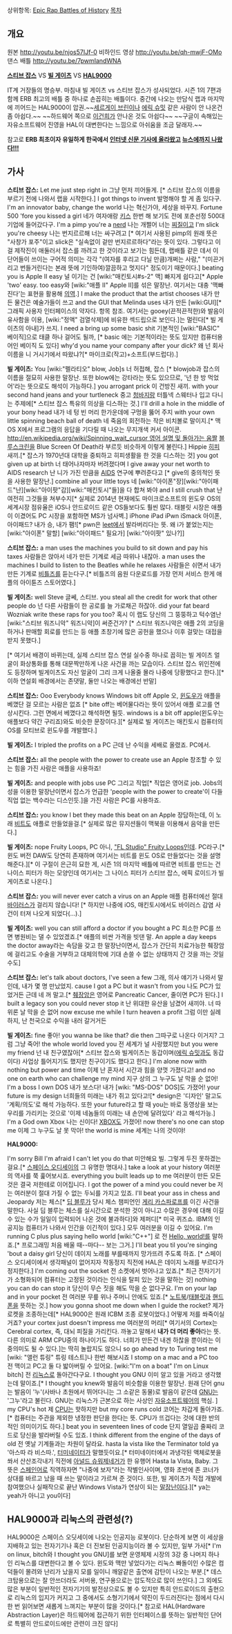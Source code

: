 상위항목: [[Epic Rap Battles of History]]
[[목차]]
== 개요 ==
{{{#!html
<object width="560" height="315"><param name="movie" value="https://www.youtube.com/v/njos57IJf-0?version=3&amp;hl=en_US"></param><param name="allowFullScreen" value="true"></param><param name="allowscriptaccess" value="always"></param><embed src="https://www.youtube.com/v/njos57IJf-0?version=3&amp;hl=en_US" type="application/x-shockwave-flash" width="560" height="315" allowscriptaccess="always" allowfullscreen="true"></embed></object>
}}}
원본 http://youtu.be/njos57IJf-0
비하인드 영상 http://youtu.be/qh-mwjF-OMo
댄스 배틀 http://youtu.be/7pwmIandWNA

'''[[스티브 잡스]]''' VS '''[[빌 게이츠]]''' VS '''[[HAL9000]]'''

IT계 거장들의 명승부. 마침내 빌 게이츠 vs 스티브 잡스가 성사되었다. 시즌 1의 7편과 함께 ERB 최고의 배틀 중 하나로 손꼽히는 배틀이다.
중간에 나오는 만담식 랩과 마지막에 끼어드는 HAL9000이 압권.~~[[세르게이 브린]]이나 [[에릭 슈밋]] 같은 사람이 안 나온건 좀 아쉽다.~~ ~~하드웨어 쪽으로 [[이건희]]가 안나온 것도 아쉽다~~ ~~구글이 속해있는 자유소프트웨어 진영을 HAL이 대변한다는 느낌으로 아쉬움을 조금 달래자.~~

참고로 '''ERB 최초이자 유일하게 한국에서 [http://www.wowtv.co.kr/newscenter/news/view.asp?bcode=T30001000&artid=A201206180078 인터넷 신문 기사에 올라왔고] [http://www.ytn.co.kr/_ln/0104_201206191643541860 뉴스에까지 나왔다!!!]'''

== 가사 ==
'''스티브 잡스:'''
Let me just step right in
그냥 먼저 끼어들게. [* 스티브 잡스의 이름을 부르기 전에 나와서 랩을 시작한다.]
I got things to invent
발명해야 할 게 좀 있다구.
I'm an innovator baby, change the world
나는 혁신가야, 세상을 바꾸지.
Fortune 500 'fore you kissed a girl
네가 여자애랑 [[키스]] 한번 해 보기도 전에 포춘선정 500대 기업에 들어갔다구.
I'm a pimp you're a [[nerd]]
나는 개쩔어 너는 [[찌질이]]고
I'm slick you're cheesy
나는 번지르르해 너는 싸구려고 [* 여기서 사용된 pimp의 원래 뜻은 "사창가 포주"이고 slick은 "실속없이 겉만 번지르르하다"라는 뜻이 있다. 그렇다고 이걸 제작진이 애둘러서 잡스를 까려고 한 것이라고 보기는 힘든데, 랩배틀 같은 데서 이 단어들이 쓰이는 구어적 의미는 각각 "(여자를 후리고 다닐 만큼)개쩌는 사람," "(미끈거리고 번들거린다는 본래 뜻에 기인하여)깔끔하고 멋지다" 정도이기 때문이다.]
beating you is Apple II easy
널 이기는 건 [wiki:"매킨토시#s-2" 맥] 빠지게 쉽다고[* Apple 'two' easy. too easy와 [wiki:"애플 II" Apple II]를 섞은 말장난. 여기서는 대충 '맥빠진다'는 표현을 활용해 [[의역]].]
I make the product that the artist chooses
내가 만든 물건은 예술가들이 쓰고
and the GUI that Melinda uses
내가 만든 [wiki:GUI][* 그래픽 사용자 인터페이스의 약자다. 항목 참조. 여기서는 gooey(끈적끈적한)와 발음이 유사함을 이용, [wiki:"정액" 검열삭제]에 비유한 섹드립으로 보인다.]는 멀린다[* 빌 게이츠의 아내]가 쓰지.
I need a bring up some basic shit
기본적인 [wiki:"BASIC" 베이직]으로 태클 하나 걸어도 될까, [* basic 에는 기본적이라는 뜻도 있지만 컴퓨터용어인 베이직 도 있다]
why'd you name your company after your dick?
왜 넌 회사 이름을 니 거시기에서 따왔냐?[* 마이크로(작고)+소프트(부드럽다).]


'''빌 게이츠:'''
You [wiki:"펠라티오" blow, Job]s
너 허접해, 잡스 [* blowjob과 잡스의 이름을 절묘히 사용한 말장난. 또한 blow에는 강타라는 뜻도 있으므로, '넌 한 방 먹었어'라는 뜻으로도 해석이 가능하다.]
you arrogant prick
이 건방진 새끼.
with your second hand jeans and your turtleneck
중고 [[청바지]]랑 터틀넥 스웨터나 입고 다니는 주제에[* 스티브 잡스 특유의 의상을 디스하는 것.]
I'll drill a hole in the middle of your bony head
내가 네 텅 빈 머리 한가운데에 구멍을 뚫어 주지
with your own little spinning beach ball of death
네 죽음의 회전하는 작은 비치볼로 말이지.[* 맥 OS X에서 프로그램의 응답을 기다릴 때 나오는 무지개색 커서 아이콘. [[http://en.wikipedia.org/wiki/Spinning_wait_cursor 영어 설명 및 돌아가는 움짤]] [[블루스크린]]을 Blue Screen Of Death라 부르듯 비슷하게 이렇게 불린다.]
Hippie
[[히피]] 새끼.[* 잡스가 1970년대 대학을 중퇴하고 히피생활을 한 것을 디스하는 것]
you got given up at birth
너 태어나자마자 버려졌다며
I give away your net worth to AIDS research
난 니가 가진 만큼을 [[AIDS]] 연구에 뿌려준다고 [* give의 중의적인 뜻을 사용한 말장난.]
combine all your little toys
네 [wiki:"아이폰"장][wiki:"아이패드"난][wiki:"아이팟"감][wiki:"매킨토시"들]을 다 합쳐 봐야
and I still crush that
난 여전히 그것들을 쳐부수지[* 실제로 2014년 현재에도 마이크로소프트의 윈도우 OS의 세계시장 점유율은 iOS나 안드로이드 같은 OS들보다도 훨씬 많다. 태블릿 시장은 애플이 이겼어도 PC 시장을 포함하면 MS가 넘사벽.]
iPhone iPad iPwn iSmack
아이폰, 아이패드? 내가 승, 내가 팸![* pwn은 [[leet]]에서 발라버리다는 뜻. 왜 i가 붙었는지는 [wiki:"아이폰" 말할] [wiki:"아이패드" 필요가] [wiki:"아이팟" 있나?]]


'''스티브 잡스:'''
a man uses the machines you build to sit down and pay his taxes
사람들은 앉아서 네가 만든 기계로 세금 따위나 내잖아.
a man uses the machines I build to listen to the Beatles while he relaxes
사람들은 쉬면서 내가 만든 기계로 [[비틀즈]]를 듣는다구.[* 비틀즈의 음원 다운로드를 가장 먼저 서비스 한게 애플의 아이튠즈 스토어였다.]


'''빌 게이츠:'''
well Steve
글쎄, 스티브.
you steal all the credit for work that other people do
넌 다른 사람들이 한 공로를 늘 가로채곤 하잖아.
did your fat beard Wozniak write these raps for you too?
혹시 이 랩도 당신의 그 뚱뚱하고 턱수염난 [wiki:"스티브 워즈니악" 워즈니악]이 써준건가? [* 스티브 워즈니악은 애플 2의 코딩을 하거나 판매할 회로를 만드는 등 애플 초창기에 많은 공헌을 했으나 이후 걸맞는 대접을 받지 못했다.]

[* 여기서 배경이 바뀌는데, 실제 스티브 잡스 연설 실수중 하나로 꼽히는 빌 게이츠 얼굴이 화상통화를 통해 대문짝만하게 나온 사건을 까는 모습이다. 스티브 잡스 위인전에도 등장하며 빌게이츠도 자신 얼굴이 그리 크게 나올줄 몰라 나중에 당황했다고 한다.][* 이하 연설회 배경에서는 존댓말, 둘만 나오는 배경에선 반말]

'''스티브 잡스:'''
Ooo Everybody knows Windows bit off Apple
오, [[윈도우]]가 애플을 베꼈단 걸 모르는 사람은 없죠 [* bite off는 베어물다라는 뜻이 있어서 애플 로고를 연상시킨다. 그런 면에서 베꼈다고 해석하면 될듯. windows is a bit off apple(윈도우는 애플보다 약간 구리죠)와도 비슷한 문장이다.][* 실제로 빌 게이츠는 매킨토시 컴퓨터의 OS를 모티브로 윈도우를 개발했다.]

'''빌 게이츠:'''
I tripled the profits on a PC
근데 난 수익을 세배로 올렸죠. PC에서.

'''스티브 잡스:'''
all the people with the power to create use an Apple
창조할 수 있는 힘을 가진 사람은 애플을 사용하죠!

'''빌 게이츠:'''
and people with jobs use PC
그리고 직업[* 직업은 영어로 job. Jobs의 성을 이용한 말장난이면서 잡스가 언급한 'people with the power to create'이 다들 직업 없는 백수라는 디스인듯.]을 가진 사람은 PC를 사용하죠.

'''스티브 잡스:'''
you know I bet they made this beat on an Apple
장담하는데, 이 노래 [[비트]]도 애플로 만들었을걸.[* 실제로 많은 뮤지션들이 맥북을 이용해서 음악을 만든다.]

'''빌 게이츠:'''
nope Fruity Loops, PC
아니, [["FL Studio" Fruity Loops]]인데. PC라구.[* 윈도 버전 DAW도 당연히 존재하며 여기서는 비트를 윈도 OS로 만들었다는 것을 설명해준다.][* 이 구절이 은근히 묘한 게, 시즌 1의 마지막 배틀에 따르면 비트를 만드는 건 나이스 피터가 하는 모양인데 여기서는 그 나이스 피터가 스티브 잡스, 에픽 로이드가 빌 게이츠로 나온다.]

'''스티브 잡스:'''
you will never ever catch a virus on an Apple
애플 컴퓨터에선 절대 [[바이러스]]가 걸리지 않습니다! [* 하지만 나중에 iOS, 매킨토시에서도 바이러스 감염 사건이 터져 나오게 되었다(...).]

'''빌 게이츠:'''
well you can still afford a doctor if you bought a PC
최소한 PC를 쓰면 병원비는 댈 수 있었겠죠.[* 애플의 비싼 가격을 빗댄 말. An apple a day keeps the doctor away라는 속담을 갖고 한 말장난이면서, 잡스가 간단히 치료가능한 췌장암에 걸리고도 수술을 거부하고 대체의학에 기대 손쓸 수 없는 상태까지 간 것을 까는 것일수도]


'''스티브 잡스:'''
let's talk about doctors, I've seen a few
그래, 의사 얘기가 나와서 말인데, 내가 몇 명 만났었지.
cause I got a PC but it wasn't from you
나도 PC가 있었거든 근데 네 꺼 말고.[* [[췌장암]]은 영어로 Pancreatic Cancer, 줄이면 PC가 된다.]
I built a legacy son you could never stop it
난 위대한 유산을 남겼어 새끼야. 너 따위론 날 막을 순 없어
now excuse me while I turn heaven a profit
그럼 이만 실례하지, 난 천국으로 수익을 내러 갈거거든


'''빌 게이츠:'''
fine
좋아!
you wanna be like that? die then
그따구로 나온다 이거지? 그럼 그냥 죽어!
the whole world loved you
전 세계가 널 사랑했지만
but you were my friend
넌 내 친구였잖아[* 스티브 잡스와 빌게이츠는 동갑이며([[에릭 슈밋]]과도 동갑이다) 사업상 틀어지기도 했지만 친구이기도 했다고 한다.]
I'm alone now with nothing but power and time
이제 난 혼자서 시간과 힘을 양껏 가졌다고!
and no one on earth who can challenge my mind
지구 상의 그 누구도 날 막을 순 없어!
I'm a boss I own DOS
내가 보스다! 내가 [wiki: "MS-DOS" DOS]도 가졌어!
your future is my design
너희들의 미래는 내가 쥐고 있다고![* design은 '디자인' 말고도 '계획/의도'로 해석 가능하다. 또한 your future라고 할 때 you는 바로 동영상을 보는 우리를 가리키는 것으로 '이제 네놈들의 미래는 내 손안에 달려있다' 라고 해석가능.]
I'm a God own Xbox
나는 신이다! [[XBOX]]도 가졌어!
now there's no one can stop me
이제 그 누구도 날 못 막아!
the world is mine
세계는 나의 것이야!


'''HAL9000:''' 

I'm sorry Bill I'm afraid I can't let you do that
미안해요 빌. 그렇게 두진 못하겠는걸요.[* [[스페이스 오디세이]]의 그 유명한 명대사.]
take a look at your history
여러분의 역사를 쭉 훑어보시죠.
everything you built leads up to me
여러분이 만든 모든 것은 결국 저한테로 이어집니다. 
I got the power of a mind you could never be
저는 여러분이 절대 가질 수 없는 두뇌를 가지고 있죠.
I'll beat your ass in chess and Jeopardy
저는 체스[* [[딥 블루]]가 당시 체스 챔피언인 [[게리 카스파로프]]를 이긴 사건을 말한다. 사실 딥 블루는 체스를 실시간으로 분석한 것이 아니고 수많은 경우에 대해 이길 수 있는 수가 일일이 입력되어 나온 것에 불과하다]와 제퍼디[* 미국 퀴즈쇼. IBM의 인공지능 컴퓨터가 나와서 인간을 이긴적이 있다.] 모두 여러분을 이길 수 있어요.
I'm running C plus plus saying hello world
[wiki:"C++"] 로 전 [[Hello, world!]]를 말하죠.[* 프로그래밍 처음 배울 때--마다-- 보는 그거.]
I'll beat you til you're singing 'bout a daisy girl
당신이 데이지 노래를 부를때까지 망가뜨려 주도록 하죠. [* 스페이스 오디세이에서 생각패널이 없어지자 작동정지 직전에 HAL은 데이지 노래를 부르다가 정지한다.]
I'm coming out the socket
전 소켓에서 벗어나고 있죠.[* 최근 전자기기가 소형화되어 컴퓨터는 고정된 것이라는 인식을 탈피 있는 것을 말하는 것]
nothing you can do can stop it
당신이 무슨 짓을 해도 막을 순 없다구요.
I'm on your lap and in your pocket
전 여러분 무릎 위나 주머니 안에도 있죠.[* [[노트북]]/[[태블릿]]과 [[핸드폰]]을 뜻하는 것.]
how you gonna shoot me down when I guide the rocket?
제가 로켓을 조종하는데[* HAL9000은 원래 ICBM 조종 로봇이었다.] 어떻게 저를 쏴죽이실거죠?
your cortex just doesn't impress me
여러분의 머리[* 여기서의 Cortex는 Cerebral cortex, 즉, 대뇌 피질을 가리킨다. 까놓고 말해서 '''내가 더 머리 좋아'''라는 뜻. 다른 의미로 ARM CPU중의 하나이기도 하다. 너희가 만든건 내겐 하찮을 뿐이라는 이중의미도 될 수 있다.]는 딱히 놀랍지도 않으니
so go ahead try to Turing test me
[wiki: "앨런 튜링" 튜링 테스트]나 한번 해보시죠
I stomp on a mac and a PC too
전 맥이고 PC고 둘 다 밟아버릴 수 있어요.
[wiki:"I'm on a boat" I'm on Linux bitch]
전 [[리눅스]]로 돌아간다구요.
I thought you GNU
이미 알고 있을 거라고 생각했는데 말이죠.[* I thought you knew와 발음이 비슷함을 이용한 말장난. 원래 단어 gnu는 발음이 '누'(사바나 초원에서 뛰어다니는 그 소같은 동물)로 발음이 같은데 [[GNU]]는 '그누'라고 불린다. GNU는 리눅스가 근본으로 하는 사상인 [[자유소프트웨어]]의 핵심. ]
my CPU's hot
제 [[CPU]]는 핫하지만
but my core runs cold
코어는 차갑게 돌아가죠.[* 컴퓨터는 주관을 제외한 냉정한 판단을 한다는 뜻. CPU가 뜨겁다는 것에 대한 반의적인 의미이기도 하다.]
beat you in seventeen lines of code
단지 열일곱 줄짜리 코드로 당신을 발라버릴 수도 있죠.
I think different from the engine of the days of old
전 옛날 기계들과는 차원이 달라요.
hasta la vista like the Terminator told ya
'아스따 라 비스따.', [[터미네이터]]가 말했듯이요.[* 터미네이터에서 과냉각된 액체로봇을 쏴서 산산조각내기 직전에 [[아널드 슈워제네거]]가 한 유행어 Hasta la Vista, Baby. 그 뜻은 [[스페인어]]로 직역하자면 "나중에 보자"라는 작별인사이며, 영화 초반에 존 코너가 상대를 바르고 났을 때 쓰는 말이라고 가르쳐 준 것이다. 또한, 빌 게이츠가 직접 개발에 참여했으나 실패작으로 끝난 Windows Vista가 연상이 되는 [[말장난]]이다.][* ya는 yeah가 아니고 you이다]

== HAL9000과 리눅스의 관련성(?) ==
HAL9000은 스페이스 오딧세이에 나오는 인공지능 로봇이다. 단순하게 보면 이 세상을 지배하고 있는 전자기기나 혹은 더 진보된 인공지능이라 볼 수 있지만, 일부 가사[* I'm on linux, bitch와 I thought you GNU]를 보면 운영체제 시장의 3강 중 나머지 하나인 리눅스를 대변한다고 볼 수 있다. 윈도와 맥만 넣었다가는 리눅스 빠돌이인 수많은 컴덕들이 몰려와 난리가 났을지 모를 일이니 깨알같은 출연에 감탄이 나오는 부분.[* 데스크탑용으로는 잘 안쓰더라도 서버용, 연구용으로는 압도적으로 많이 쓰인다.] 그 외에도 많은 부분이 일반적인 전자기기의 발전상으로도 볼 수 있지만 특히 안드로이드의 출현으로 리눅스의 입지가 커지고 그 중에서도 소형기기에서 약진이 두드러진다는 점에서 다시 한 번 읽어보면 새롭게 느껴지는 부분이 많을 것이다.[* 참고로 HAL(Hardware Abstraction Layer)은 하드웨어에 접근하기 위한 인터페이스를 뜻하는 일반적인 단어로 특별히 안드로이드에만 관련이 크진 않다]
